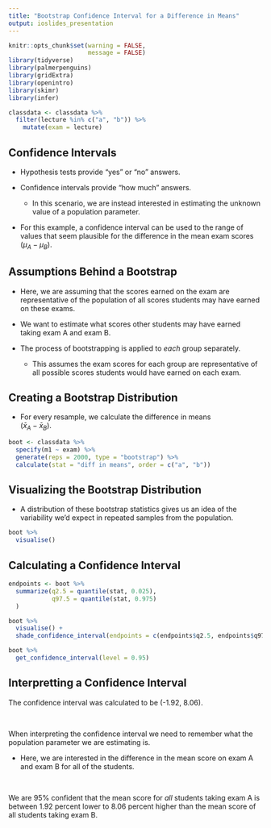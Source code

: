 ```yaml
---
title: "Bootstrap Confidence Interval for a Difference in Means"
output: ioslides_presentation
---
```


<style type="text/css">
slides > slide:not(.nobackground):after {
  content: '';
}
</style>

```r
knitr::opts_chunk$set(warning = FALSE, 
                      message = FALSE)
library(tidyverse) 
library(palmerpenguins)
library(gridExtra)
library(openintro)
library(skimr)
library(infer)

classdata <- classdata %>% 
  filter(lecture %in% c("a", "b")) %>% 
    mutate(exam = lecture)

```

## Confidence Intervals 

- Hypothesis tests provide "yes" or "no" answers. 

- Confidence intervals provide "how much" answers. 
  * In this scenario, we are instead interested in estimating the unknown value
  of a population parameter.

- For this example, a confidence interval can be used to the range of values 
that seem plausible for the difference in the mean exam scores 
($\mu_A - \mu_B$). 


## Assumptions Behind a Bootstrap

- Here, we are assuming that the scores earned on the exam are representative of 
the population of all scores students may have earned on these exams. 

- We want to estimate what scores other students may have earned taking exam A 
and exam B. 

- The process of bootstrapping is applied to *each* group separately. 
  * This assumes the exam scores for each group are representative of all
  possible scores students would have earned on each exam. 
  
## Creating a Bootstrap Distribution

- For every resample, we calculate the difference in means   
($\bar{x}_A - \bar{x}_B$). 

```r
boot <- classdata %>% 
  specify(m1 ~ exam) %>%
  generate(reps = 2000, type = "bootstrap") %>%
  calculate(stat = "diff in means", order = c("a", "b"))
```

## Visualizing the Bootstrap Distribution 

- A distribution of these bootstrap statistics gives us an idea of the 
variability we'd expect in repeated samples from the population. 

```r
boot %>% 
  visualise()
```

## Calculating a Confidence Interval 

```r
endpoints <- boot %>% 
  summarize(q2.5 = quantile(stat, 0.025), 
            q97.5 = quantile(stat, 0.975)
  )

boot %>% 
  visualise() +
  shade_confidence_interval(endpoints = c(endpoints$q2.5, endpoints$q97.5))
```

```r
boot %>% 
  get_confidence_interval(level = 0.95)
```

## Interpretting a Confidence Interval 

The confidence interval was calculated to be (-1.92, 8.06).

</br> 

When interpreting the confidence interval we need to remember what the population 
parameter we are estimating is. 

- Here, we are interested in the difference in the mean score on exam A and 
  exam B for all of the students. 

</br> 

We are 95% confident that the mean score for *all* students taking exam A is
between 1.92 percent lower to 8.06 percent higher than the mean score of all
students taking exam B. 
